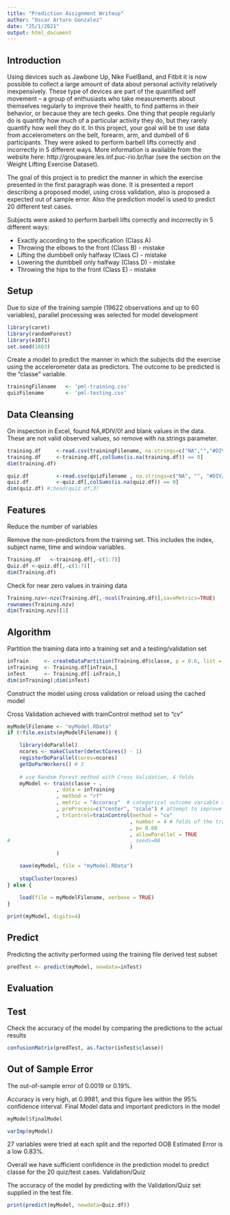 ```yaml
---
title: "Prediction Assignment Writeup"
author: "Oscar Arturo Gonzalez"
date: "25/1/2021"
output: html_document
---
```



## Introduction

Using devices such as Jawbone Up, Nike FuelBand, and Fitbit it is now possible to collect a large amount of data about personal activity relatively inexpensively. These type of devices are part of the quantified self movement – a group of enthusiasts who take measurements about themselves regularly to improve their health, to find patterns in their behavior, or because they are tech geeks. One thing that people regularly do is quantify how much of a particular activity they do, but they rarely quantify how well they do it. In this project, your goal will be to use data from accelerometers on the belt, forearm, arm, and dumbell of 6 participants. They were asked to perform barbell lifts correctly and incorrectly in 5 different ways. More information is available from the website here: http://groupware.les.inf.puc-rio.br/har (see the section on the Weight Lifting Exercise Dataset). 

The goal of this project is to predict the manner in which the exercise presented in the first paragraph was done. It is presented a report describing a proposed model, using cross validation, also is proposed a expected out of sample error. Also the prediction model is used to predict 20 different test cases. 

Subjects were asked to perform barbell lifts correctly and incorrectly in 5 different ways:

*   Exactly according to the specification (Class A)
*   Throwing the elbows to the front (Class B) - mistake
*   Lifting the dumbbell only halfway (Class C) - mistake
*   Lowering the dumbbell only halfway (Class D) - mistake
*   Throwing the hips to the front (Class E) - mistake

## Setup

Due to size of the training sample (19622 observations and up to 60 variables), parallel processing was selected for model development

```r
library(caret)
library(randomForest)
library(e1071)
set.seed(1603)
```

Create a model to predict the manner in which the subjects did the exercise using the accelerometer data as predictors.
The outcome to be predicted is the “classe” variable.

```r
trainingFilename   <- 'pml-training.csv'
quizFilename       <- 'pml-testing.csv'
```

## Data Cleansing

On inspection in Excel, found NA,#DIV/0! and blank values in the data. These are not valid observed values, so remove with na.strings parameter.

```r
training.df     <-read.csv(trainingFilename, na.strings=c("NA","","#DIV/0!"))
training.df     <-training.df[,colSums(is.na(training.df)) == 0]
dim(training.df)
```

```r
quiz.df         <-read.csv(quizFilename , na.strings=c("NA", "", "#DIV/0!"))
quiz.df         <-quiz.df[,colSums(is.na(quiz.df)) == 0]
dim(quiz.df) #;head(quiz.df,3)
```

## Features
Reduce the number of variables

Remove the non-predictors from the training set. This includes the index, subject name, time and window variables.

```r
Training.df   <-training.df[,-c(1:7)]
Quiz.df <-quiz.df[,-c(1:7)]
dim(Training.df)
```

Check for near zero values in training data

```r
Training.nzv<-nzv(Training.df[,-ncol(Training.df)],saveMetrics=TRUE)
rownames(Training.nzv)
dim(Training.nzv)[1]
```

## Algorithm

Partition the training data into a training set and a testing/validation set

```r
inTrain     <- createDataPartition(Training.df$classe, p = 0.6, list = FALSE)
inTraining  <- Training.df[inTrain,]
inTest      <- Training.df[-inTrain,]
dim(inTraining);dim(inTest)
```

Construct the model using cross validation or reload using the cached model

Cross Validation achieved with trainControl method set to “cv”

```r
myModelFilename <- "myModel.RData"
if (!file.exists(myModelFilename)) {

    library(doParallel)
    ncores <- makeCluster(detectCores() - 1)
    registerDoParallel(cores=ncores)
    getDoParWorkers() # 3    
    
    # use Random Forest method with Cross Validation, 4 folds
    myModel <- train(classe ~ .
                , data = inTraining
                , method = "rf"
                , metric = "Accuracy"  # categorical outcome variable so choose accuracy
                , preProcess=c("center", "scale") # attempt to improve accuracy by normalizing
                , trControl=trainControl(method = "cv"
                                        , number = 4 # folds of the training data
                                        , p= 0.60
                                        , allowParallel = TRUE 
#                                       , seeds=NA
                                        )
                )

    save(myModel, file = "myModel.RData")
   
    stopCluster(ncores)
} else {
     
    load(file = myModelFilename, verbose = TRUE)
}
```


```r
print(myModel, digits=4)
```
## Predict

Predicting the activity performed using the training file derived test subset

```r
predTest <- predict(myModel, newdata=inTest)
```

## Evaluation

## Test

Check the accuracy of the model by comparing the predictions to the actual results

```r
confusionMatrix(predTest, as.factor(inTest$classe))
```


## Out of Sample Error

The out-of-sample error of 0.0019 or 0.19%.

Accuracy is very high, at 0.9981, and this figure lies within the 95% confidence interval.
Final Model data and important predictors in the model

```r
myModel$finalModel
```

```r
varImp(myModel)
```

27 variables were tried at each split and the reported OOB Estimated Error is a low 0.83%.

Overall we have sufficient confidence in the prediction model to predict classe for the 20 quiz/test cases.
Validation/Quiz

The accuracy of the model by predicting with the Validation/Quiz set supplied in the test file.

```r
print(predict(myModel, newdata=Quiz.df))
```

